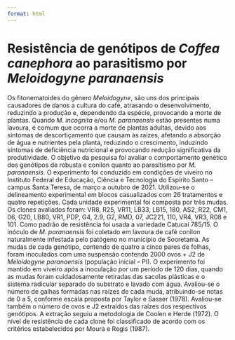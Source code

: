 ```yaml
---
format: html
---
```


# Resistência de genótipos de *Coffea canephora* ao parasitismo por *Meloidogyne paranaensis*

Os fitonematoides do gênero *Meloidogyne*, são uns dos principais causadores de danos a cultura do café, atrasando o desenvolvimento, reduzindo a produção e, dependendo da espécie, provocando a morte de plantas. Quando *M. incognita* e/ou *M. paranaensis* estão presentes numa lavoura, é comum que ocorra a morte de plantas adultas, devido aos sintomas de descortiçamento que causam às raízes, afetando a absorção de água e nutrientes pela planta, reduzindo o crescimento, induzindo sintomas de deficiência nutricional e provocando redução significativa da produtividade. O objetivo da pesquisa foi avaliar o comportamento genético dos genótipos de robusta e conilon quanto ao parasitismo por *M. paranaensis*. O experimento foi conduzido em condições de viveiro no Instituto Federal de Educação, Ciência e Tecnologia do Espírito Santo -- campus Santa Teresa, de março a outubro de 2021. Utilizou-se o delineamento experimental em blocos casualizados com 26 tratamentos e quatro repetições. Cada unidade experimental foi composta por três mudas. Os clones avaliados foram: VR8, R25, VR11, LB33, LB15, 180, AS2, R22, CM1, 06, G20, LB80, VR1, PDP, G4, 2.9, G2, RMD, 07, JC221, 110, VR4, VR3, R08 e 101. Como padrão de resistência foi usada a variedade Catucaí 785/15. O inóculo de *M. paranaensis* foi coletado em lavoura de café conilon naturalmente infestada pelo patógeno no município de Sooretama. As mudas de cada genótipo, contendo de quatro a cinco pares de folhas, foram inoculados com uma suspensão contendo 2000 ovos + J2 de *Meloidogyne paranaensis* (população inicial -- PI). O experimento foi mantido em viveiro após a inoculação por um período de 120 dias, quando as mudas foram cuidadosamente retiradas das sacolas plásticas e o sistema radicular separado do substrato e lavado com água. Avaliou-se o número de galhas formadas nas raízes de cada muda, atribuindo-se notas de 0 a 5, conforme escala proposta por Taylor e Sasser (1978). Avaliou-se também o número de ovos e J2 extraídos das raízes dos respectivos genótipos. A extração seguiu a metodologia de Coolen e Herde (1972). O nível de resistência de cada clone foi classificado de acordo com os critérios estabelecidos por Moura e Regis (1987).
